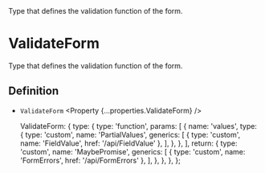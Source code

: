 
<Title>ValidateForm</Title>
<Description>
  Type that defines the validation function of the form.
</Description>

# ValidateForm

Type that defines the validation function of the form.

## Definition

- `ValidateForm` <Property {...properties.ValidateForm} />

  ValidateForm: {
    type: {
      type: 'function',
      params: [
        {
          name: 'values',
          type: {
            type: 'custom',
            name: 'PartialValues',
            generics: [
              { type: 'custom', name: 'FieldValue', href: '/api/FieldValue' },
            ],
          },
        },
      ],
      return: {
        type: 'custom',
        name: 'MaybePromise',
        generics: [
          { type: 'custom', name: 'FormErrors', href: '/api/FormErrors' },
        ],
      },
    },
  },
};
